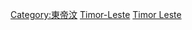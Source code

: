 {{Catnav|頁面分類|地理|国家|按國家分類|各國政治}}
{{Catnav|頁面分類|地理|国家|亚洲国家|東帝汶}}

[[Category:東帝汶|Category:東帝汶]]
[[Category:亚洲各国政治|Timor-Leste]]
[[Category:东南亚政治|Timor Leste]]